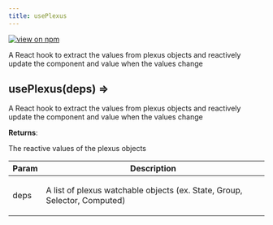 ```yaml
---
title: usePlexus
---
```


[![view on npm](http://img.shields.io/npm/v/@plexusjs/core.svg)](https://www.npmjs.org/package/@plexusjs/core)

A React hook to extract the values from plexus objects and reactively update the component and value when the values change

<a name='usePlexus'></a>

## usePlexus(deps) ⇒

<p>
	A React hook to extract the values from plexus objects and reactively update
	the component and value when the values change
</p>

**Returns**: <p>The reactive values of the plexus objects</p>

| Param | Description                                                                      |
| ----- | -------------------------------------------------------------------------------- |
| deps  | <p>A list of plexus watchable objects (ex. State, Group, Selector, Computed)</p> |

